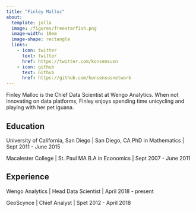```yaml
---
title: "Finley Malloc"
about:
  template: jolla
  image: /figures/freestarfish.png
  image-width: 10em
  image-shape: rectangle
  links:
    - icon: twitter
      text: twitter
      href: https://twitter.com/konsensusn
    - icon: github
      text: Github
      href: https://github.com/konsensusnetwork
---
```


Finley Malloc is the Chief Data Scientist at Wengo Analytics. When not innovating on data platforms, Finley enjoys spending time unicycling and playing with her pet iguana.

## Education

University of California, San Diego | San Diego, CA
PhD in Mathematics | Sept 2011 - June 2015

Macalester College | St. Paul MA
B.A in Economics | Sept 2007 - June 2011

## Experience

Wengo Analytics | Head Data Scientist | April 2018 - present

GeoScynce | Chief Analyst | Spet 2012 - April 2018